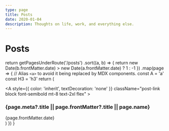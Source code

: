 ```yaml
---
type: page
title: Posts
date: 2020-01-04
description: Thoughts on life, work, and everything else.
---
```


# Posts


  return getPagesUnderRoute('/posts')
    .sort((a, b) => {
      return new Date(b.frontMatter.date) > new Date(a.frontMatter.date) ? 1 : -1
    })
    .map(page => {
      // Alias `<a>` to avoid it being replaced by MDX components.
      const A = 'a'
      const H3 = 'h3'
      return (
        <div key={page.route} className="mb-10">
          <Link href={page.route}>
            <A
              style={{ color: 'inherit', textDecoration: 'none' }}
              className="post-link block font-semibold mt-8 text-2xl flex"
            >
              <H3 className="flex-1 m-0 post-title">
                {page.meta?.title || page.frontMatter?.title || page.name}
              </H3>
              <time className="opacity-50 text-sm date">{page.frontMatter.date}</time>
            </A>
          </Link>
        </div>
      )
    })
}

<BlogIndex />
